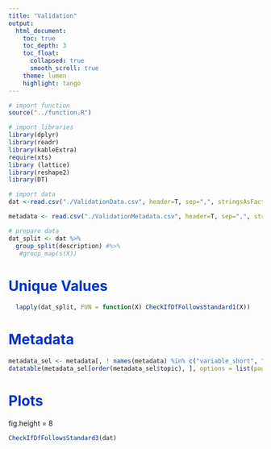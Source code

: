 ```yaml
---
title: "Validation"
output: 
  html_document:
    toc: true
    toc_depth: 3
    toc_float:
      collapsed: true
      smooth_scroll: true
    theme: lumen
    highlight: tango
---
```


<style type="text/css">
.main-container {
  max-width: 1800px;
  margin-left: 0;
  margin-right: auto;
}
blockquote {
    padding: 10px 20px;
    margin: 0 0 20px;
    font-size: 14px;
    border-left: 5px solid #eee;
}

h1.title {
  font-size: 38px;
  color: #000000;
  }
  
h1 { /* Header 1 */
  font-size: 28px;
  color: #0033cc;
}
h2 { /* Header 2 */
    font-size: 28px;
	color: #0099ff
}
h3 { /* Header 3 */
    font-size: 14px;
	color: #6600cc
}
</style>


```r

# import function
source("../function.R")

# import libraries
library(dplyr)
library(readr)
library(kableExtra)
require(xts)
library (lattice)
library(reshape2)
library(DT)

# import data
dat <-read.csv("./ValidationData.csv", header=T, sep=",", stringsAsFactors=FALSE, encoding="UTF-8")

metadata <- read.csv("./ValidationMetadata.csv", header=T, sep=",", stringsAsFactors=FALSE, encoding="UTF-8")

# prepare data
dat_split <- dat %>% 
  group_split(description) #%>%
   #group_map(s(X))


```


# Unique Values

```r

  lapply(dat_split, FUN = function(X) CheckIfDfFollowsStandard1(X))

```

# Metadata

```r

metadata_sel <- metadata[, ! names(metadata) %in% c("variable_short", "unit", "description", "public")]	
datatable(metadata_sel[order(metadata_sel$topic), ], options = list(pageLength = 10), filter = 'top' , escape = FALSE, rownames = FALSE)

```


# Plots
fig.height = 8

```r

CheckIfDfFollowsStandard3(dat)

```

